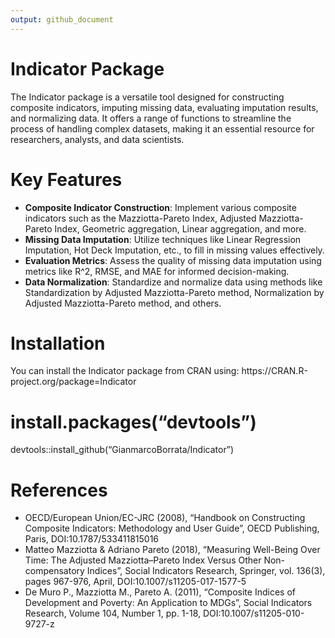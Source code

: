 ```yaml
---
output: github_document
---
```

# Indicator Package

The Indicator package is a versatile tool designed for constructing composite indicators, imputing missing data, evaluating imputation results, and normalizing data. It offers a range of functions to streamline the process of handling complex datasets, making it an essential resource for researchers, analysts, and data scientists.

# Key Features

- **Composite Indicator Construction**: Implement various composite indicators such as the Mazziotta-Pareto Index, Adjusted Mazziotta-Pareto Index, Geometric aggregation, Linear aggregation, and more.
- **Missing Data Imputation**: Utilize techniques like Linear Regression Imputation, Hot Deck Imputation, etc., to fill in missing values effectively.
- **Evaluation Metrics**: Assess the quality of missing data imputation using metrics like R^2, RMSE, and MAE for informed decision-making.
- **Data Normalization**: Standardize and normalize data using methods like Standardization by Adjusted Mazziotta-Pareto method, Normalization by Adjusted Mazziotta-Pareto method, and others.

# Installation

You can install the Indicator package from CRAN using:
https://CRAN.R-project.org/package=Indicator 


# install.packages("devtools")
devtools::install_github("GianmarcoBorrata/Indicator")



# References

- OECD/European Union/EC-JRC (2008), "Handbook on Constructing Composite Indicators: Methodology and User Guide", OECD Publishing, Paris, DOI:10.1787/533411815016
- Matteo Mazziotta & Adriano Pareto (2018), "Measuring Well-Being Over Time: The Adjusted Mazziotta–Pareto Index Versus Other Non-compensatory Indices", Social Indicators Research, Springer, vol. 136(3), pages 967-976, April, DOI:10.1007/s11205-017-1577-5
- De Muro P., Mazziotta M., Pareto A. (2011), "Composite Indices of Development and Poverty: An Application to MDGs", Social Indicators Research, Volume 104, Number 1, pp. 1-18, DOI:10.1007/s11205-010-9727-z



